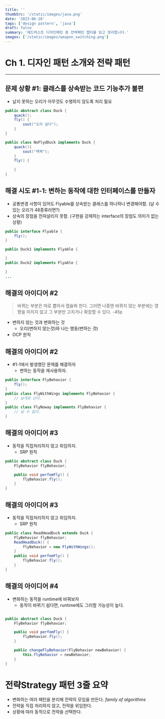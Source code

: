 ```yaml
---
title: ''
thumbSrc: '/static/images/java.png'
date: '2023-06-28'
tags: ['design pattern', 'java']
draft: false
summary: '헤드퍼스트 디자인패턴 중 전략패턴 챕터를 읽고 정리합니다.'
images: ['/static/images/weapon_switching.png']
---
```



# Ch 1. 디자인 패턴 소개와 전략 패턴

---

## 문제 상황 #1: 클래스를 상속받는 코드 기능추가 불편
- 날지 못하는 오리가 아무것도 수행하지 않도록 처리 필요

```java
public abstract class Duck {
    quack();
    fly() {
        sout("오리 날다"); 
    }
}

public class NoFlydDuck implements Duck {
    quack(){
        sout("꽥꽥");    
    }
    fly() {
        
    }
}

```


## 해결 시도 #1-1: 변하는 동작에 대한 인터페이스를 만들자

- 공통변경 사항이 있어도 Flyable를 상속받는 클래스를 하나하나 변경해야함. (날 수 있는 오리가 48종류라면?)
- 상속의 장점을 전혀살리지 못함. (구현을 강제하는 interface의 장점도 의미가 없는 상황)

```java
public interface Flyable {
    fly();
}

public Duck1 implements Flyable {

}
public Duck2 implements Flyable {
    
}
...
```

## 해결의 아이디어 #2 

> 바뀌는 부분은 따로 뽑아서 캡슐화 한다. 그러면 나중엔 바뀌지 않는 부분에는 영향을 미치지 않고 그 부분만 고치거나 확장할 수 있다. -45p

- 변하지 않는 것과 변화하는 것
    - 오리(변하지 않는것)와 나는 행동(변하는 것)
- OCP 원칙


## 해결의 아이디어 #2 
- #1-1에서 발생했던 문제를 해결하자
    - 변하는 동작을 재사용하자.

```java
public interface FlyBehavior { 
    fly();
}
public class FlyWithWings implements FlyBehavior {
    // 날개로 난다.
}
public class FlyNoway implements FlyBehavior {
    // 날 수 없다.
}
```


## 해결의 아이디어 #3
- 동작을 직접처리하지 않고 위임하자.
    - SRP 원칙

```java
public abstract class Duck {
    FlyBehavior flyBehavior;

    public void perfomFly() {
        flyBehavior.fly();
    }
}
```


## 해결의 아이디어 #3
- 동작을 직접처리하지 않고 위임하자.
    - SRP 원칙

```java
public class ReadHeadDuck extends Duck {
    FlyBehavior flyBehavior;
    ReadHeadDuck() {
        flyBehavior = new FlyWithWings();
    }
    public void perfomFly() {
        flyBehavior.fly();
    }
}
```


## 해결의 아이디어 #4
- 변화하는 동작을 runtime에 바꿔보자
    - 동작이 바뀌기 쉽다면, runtime에도 그러할 가능성이 높다.
```java

public abstract class Duck {
    FlyBehavior flyBehavior;

    public void perfomFly() {
        flyBehavior.fly();
    }

    public changeFlyBehavior(FlyBehavior newBehavior) {
        this.flyBehavior = newBehavior;
    }
}

```

# 전략Strategy 패턴 3줄 요약

- 변화하는 여러 패턴을 분리해 전략의 모임을 만든다. _family of algorithms_
- 전략을 직접 처리하지 않고, 전략을 위임한다.
- 상황에 따라 동적으로 전략을 선택한다.

